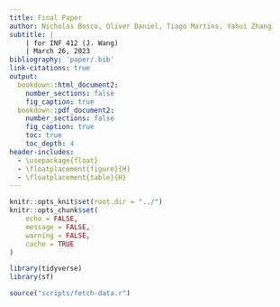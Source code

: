 ```yaml
---
title: Final Paper
author: Nicholas Bosco, Oliver Daniel, Tiago Martins, Yahui Zhang
subtitle: |
    | for INF 412 (J. Wang)
    | March 26, 2023
bibliography: 'paper/.bib'
link-citations: true
output:
  bookdown::html_document2:
    number_sections: false
    fig_caption: true
  bookdown::pdf_document2:
    number_sections: false
    fig_caption: true
    toc: true
    toc_depth: 4
header-includes:
  - \usepackage{float}
  - \floatplacement{figure}{H}
  - \floatplacement{table}{H}
---
```


```r
knitr::opts_knit$set(root.dir = "../")
knitr::opts_chunk$set(
    echo = FALSE,
    message = FALSE,
    warning = FALSE,
    cache = TRUE
)
```

```r
library(tidyverse)
library(sf)
```

```r
source("scripts/fetch-data.r")
```